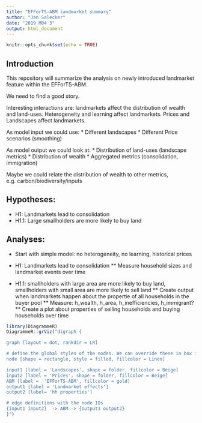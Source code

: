 ```yaml
---
title: "EFForTS-ABM landmarket summary"
author: "Jan Salecker"
date: "2019 M04 3"
output: html_document
---
```


```r
knitr::opts_chunk$set(echo = TRUE)
```

## Introduction

This repository will summarize the analysis on newly introduced landmarket feature within the EFForTS-ABM.

We need to find a good story.

Interesting interactions are:
landmarkets affect the distribution of wealth and land-uses.
Heterogeneity and learning affect landmarkets.
Prices and Landscapes affect landmarkets.

As model input we could use:
* Different landscapes
* Different Price scenarios (smoothing)

As model output we could look at:
* Distribution of land-uses (landscape metrics)
* Distribution of wealth
* Aggregated metrics (consolidation, immigration)

Maybe we could relate the distribution of wealth to other metrics, e.g. carbon/biodiversity/inputs


## Hypotheses:

* H1: Landmarkets lead to consolidation
* H1.1: Large smallholders are more likely to buy land 


## Analyses:

* Start with simple model: no heterogeneity, no learning, historical prices

* H1: Landmarkets lead to consolidation
** Measure household sizes and landmarket events over time

* H1.1: smallholders with large area are more likely to buy land, smallholders with small area are more likely to sell land
** Create output when landmarkets happen about the propertie of all households in the buyer pool
** Measure: h_wealth, h_area, h_inefficiencies, h_immigrant?
** Create a plot about properties of selling households and buying households over time


```r
library(DiagrammeR)
DiagrammeR::grViz("digraph {

graph [layout = dot, rankdir = LR]

# define the global styles of the nodes. We can override these in box if we wish
node [shape = rectangle, style = filled, fillcolor = Linen]

input1 [label = 'Landscapes', shape = folder, fillcolor = Beige]
input2 [label = 'Prices', shape = folder, fillcolor = Beige]
ABM [label =  'EFForTS-ABM', fillcolor = gold]
output1 [label = 'Landmarket effects']
output2 [label= 'hh properties']

# edge definitions with the node IDs
{input1 input2}  -> ABM -> {output1 output2}
}")

```



